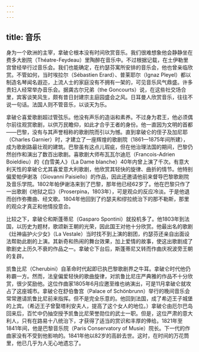 ```yaml
---
---
---
```

title: 音乐
---




身为一个欧洲的主宰，拿破仑根本没有时间欣赏音乐。我们很难想象他会静静坐在费多大剧院（Théatre-Feydeau）里陶醉在音乐中。不过根据记载，在土伊勒里宫曾经举行过音乐会。我们也能确定，在约瑟芬寓所安排的音乐会，他也曾亲临欣赏。不管如何，当时埃拉尔（Sébastien Erard）、普莱耶尔（Ignaz Pleyel）都以制造名琴闻名遐迩，上流人士的家庭没有不拥有一架的，可见音乐风气鼎盛。许多贵妇人经常举办音乐会。据龚古尔兄弟（the Goncourts）说，在这些社交场合里，宾客谈笑风生，颇有昔日封建宗主庭园盛会之风。日耳曼人欣赏音乐，往往不说一句话。法国人则不管音乐，以谈天为乐。

拿破仑喜爱歌剧超过管弦乐。他没有声乐的造诣和素养。不过身为君王，他必须偶尔前往观赏歌剧，以供万民瞻仰，如此才合乎王者的身份。他一直因为文明的首都——巴黎，没有与其声誉相称的歌剧院而引以为憾。直到拿破仑的侄子及加尼耶（Charles Garnier）时，才建立了一座辉煌的歌剧院（1861—1875年间所建），成为歌剧路最壮观的建筑。巴黎虽有这点儿瑕疵，但在他治理法国的期间，巴黎仍然创作和演出了数百出歌剧。喜歌剧大师布瓦瓦尔迪厄（Francois-Adrien Boieldieu）的《白雪美人》（La Dame blanche）40年内曾上演了千次。有意大利天性的拿破仑尤其喜爱意大利歌剧，他欣赏其轻快的旋律、曲折的情节。他特别偏爱帕伊谢洛（Giovanni Paisiello）的作品，因此还邀请他前来督导巴黎歌剧院及音乐学院。1802年帕伊谢洛来到了巴黎，那年他已经62岁了。他在巴黎只作了一出歌剧《地狱之后》（Proserpina，1803年），可是观众的反应冷淡。于是他退而创作弥撒曲、经文歌。1804年他回到了约瑟夫和缪拉统治下的那不勒斯，那里的观众才真正和他情投意合。

比较之下，拿破仑和斯蓬蒂尼（Gasparo Spontini）就投机多了。他1803年到法国，以历史为题材，歌颂新王朝的光荣，因此国王对他十分欣赏。他最出名的歌剧《灶神庙护火少女》（La Vestale）当时找不到上演的剧团，约瑟芬还亲自出面设法帮助此剧的上演。其新奇和热闹的舞台效果，加上爱情的故事，使这出歌剧成了歌剧史上历久不衰的作品之一。拿破仑下台后，斯蓬蒂尼又转而作曲庆祝波旁王朝的复辟。

凯鲁比尼（Cherubini）自革命时代起即已执巴黎歌剧界之牛耳。拿破仑时代他仍称霸一方。然而，法皇偏爱轻快的歌曲旋律，对凯鲁比尼庄严典雅的作品不十分欣赏，很少奖励他。这位作曲家1805年6月应邀至维也纳演出，可是11月拿破仑就攻占了这座城市。拿破仑在舒伯鲁宫（Palace of Schönbrunn）举行的晚间音乐会常常邀请凯鲁比尼前来指挥。但不是完全乐意的。他回到法国，成了希迈王子城堡的上宾。（希迈王子曾娶塔利安夫人，提高了这个女人的地位。）拿破仑由厄尔巴岛回来后，百忙中仍抽空授予凯鲁比尼荣誉勋位的武士一职。但是，这位严肃的意大利人，只有在路易十八统治下，才获得了适当的赏识和丰厚的俸给。1821年至1841年间，他是巴黎音乐院（Paris Conservatory of Musie）院长。下一代的作曲家没有不受到他影响的。1841年他以82岁的高龄去世。这时，在时间的万花筒里，他已几乎为人无心地遗忘了。